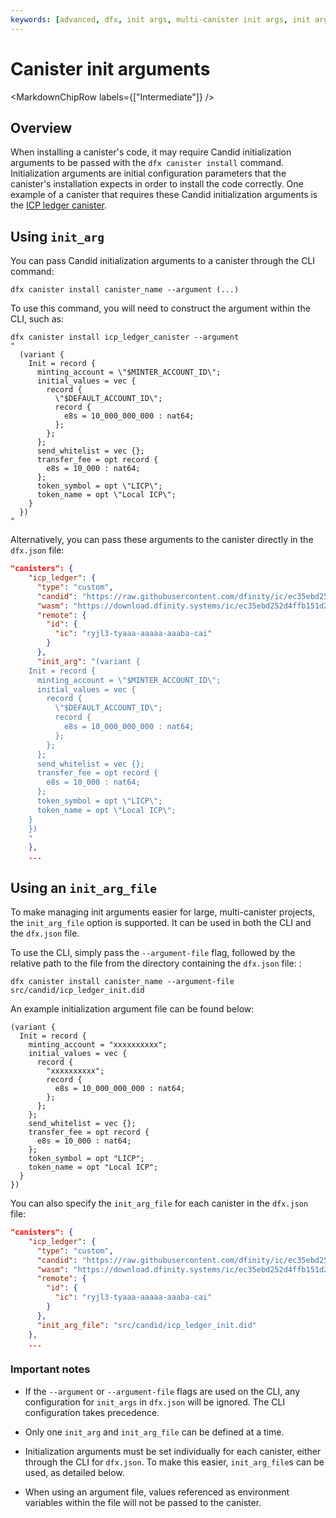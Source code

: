 ```yaml
---
keywords: [advanced, dfx, init args, multi-canister init args, init arg file, init arg options]
---
```



# Canister init arguments

<MarkdownChipRow labels={["Intermediate"]} />

## Overview

When installing a canister's code, it may require Candid initialization arguments to be passed with the `dfx canister install` command. Initialization arguments are initial configuration parameters that the canister's installation expects in order to install the code correctly. One example of a canister that requires these Candid initialization arguments is the [ICP ledger canister](/docs/developer-docs/defi/tokens/ledger/setup/icp_ledger_setup.mdx). 

## Using `init_arg`

You can pass Candid initialization arguments to a canister through the CLI command:

```
dfx canister install canister_name --argument (...)
```

To use this command, you will need to construct the argument within the CLI, such as:

```
dfx canister install icp_ledger_canister --argument
"
  (variant {
    Init = record {
      minting_account = \"$MINTER_ACCOUNT_ID\";
      initial_values = vec {
        record {
          \"$DEFAULT_ACCOUNT_ID\";
          record {
            e8s = 10_000_000_000 : nat64;
          };
        };
      };
      send_whitelist = vec {};
      transfer_fee = opt record {
        e8s = 10_000 : nat64;
      };
      token_symbol = opt \"LICP\";
      token_name = opt \"Local ICP\";
    }
  })
"
```

Alternatively, you can pass these arguments to the canister directly in the `dfx.json` file:

```json
"canisters": {
    "icp_ledger": {
      "type": "custom",
      "candid": "https://raw.githubusercontent.com/dfinity/ic/ec35ebd252d4ffb151d2cfceba3a86c4fb87c6d6/rs/rosetta-api/icp_ledger/ledger.did",
      "wasm": "https://download.dfinity.systems/ic/ec35ebd252d4ffb151d2cfceba3a86c4fb87c6d6/canisters/ledger-canister.wasm.gz",
      "remote": {
        "id": {
          "ic": "ryjl3-tyaaa-aaaaa-aaaba-cai"
        }
      },
      "init_arg": "(variant {
    Init = record {
      minting_account = \"$MINTER_ACCOUNT_ID\";
      initial_values = vec {
        record {
          \"$DEFAULT_ACCOUNT_ID\";
          record {
            e8s = 10_000_000_000 : nat64;
          };
        };
      };
      send_whitelist = vec {};
      transfer_fee = opt record {
        e8s = 10_000 : nat64;
      };
      token_symbol = opt \"LICP\";
      token_name = opt \"Local ICP\";
    }
    })
    "
    },
    ...
```

## Using an `init_arg_file`

To make managing init arguments easier for large, multi-canister projects, the `init_arg_file` option is supported. It can be used in both the CLI and the `dfx.json` file.

To use the CLI, simply pass the `--argument-file` flag, followed by the relative path to the file from the directory containing the `dfx.json` file:
:

```
dfx canister install canister_name --argument-file src/candid/icp_ledger_init.did
```

An example initialization argument file can be found below:

```did
(variant {
  Init = record {
    minting_account = "xxxxxxxxxx";
    initial_values = vec {
      record {
        "xxxxxxxxxx";
        record {
          e8s = 10_000_000_000 : nat64;
        };
      };
    };
    send_whitelist = vec {};
    transfer_fee = opt record {
      e8s = 10_000 : nat64;
    };
    token_symbol = opt "LICP";
    token_name = opt "Local ICP";
  }
})
```

You can also specify the `init_arg_file` for each canister in the `dfx.json` file:

```json
"canisters": {
    "icp_ledger": {
      "type": "custom",
      "candid": "https://raw.githubusercontent.com/dfinity/ic/ec35ebd252d4ffb151d2cfceba3a86c4fb87c6d6/rs/rosetta-api/icp_ledger/ledger.did",
      "wasm": "https://download.dfinity.systems/ic/ec35ebd252d4ffb151d2cfceba3a86c4fb87c6d6/canisters/ledger-canister.wasm.gz",
      "remote": {
        "id": {
          "ic": "ryjl3-tyaaa-aaaaa-aaaba-cai"
        }
      },
      "init_arg_file": "src/candid/icp_ledger_init.did"
    },
    ...
```

### Important notes

- If the `--argument` or `--argument-file` flags are used on the CLI, any configuration for `init_args` in `dfx.json` will be ignored. The CLI configuration takes precedence.

- Only one `init_arg` and `init_arg_file` can be defined at a time.

- Initialization arguments must be set individually for each canister, either through the CLI for `dfx.json`. To make this easier, `init_arg_file`s can be used, as detailed below.

- When using an argument file, values referenced as environment variables within the file will not be passed to the canister.

